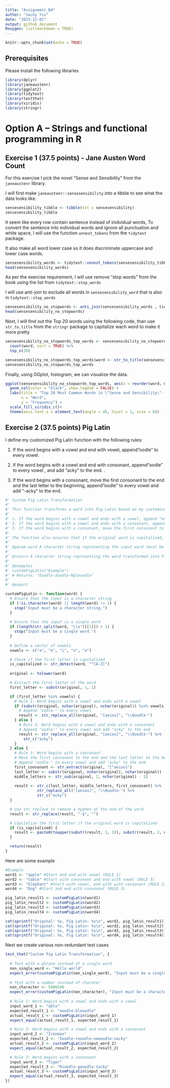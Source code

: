 ---
title: "Assignment_B4"
author: "Jacky Yiu"
date: "2023-12-02"
output: github_document
Roxygen: list(markdown = TRUE)
---

```{r setup, include=FALSE}
knitr::opts_chunk$set(echo = TRUE)
```

## Prerequisites

Please install the following libraries

```{r}
library(dplyr)
library(janeaustenr)
library(ggplot2)
library(tidytext)
library(testthat)
library(viridis)
library(stringr)
```

# Option A -- Strings and functional programming in R

## **Exercise 1 (37.5 points) - Jane Austen Word Count**

For this exercise I pick the novel "Sense and Sensibility" from the `janeaustenr` library.

I will first make `janeaustenr::sensesensibility` into a tibble to see what the data looks like.

```{r}
sensesensibility_tibble <- tibble(txt = sensesensibility)
sensesensibility_tibble
```

It seem like every row contain sentence instead of inidvidual words, To convert the sentence into individual words and ignore all punctuation and white space, I will use the function `unnest_tokens` from the `tidytext` package.

It also make all word lower case so it does discriminate uppercase and lower case words.

```{r}
sensesensibility_words <- tidytext::unnest_tokens(sensesensibility_tibble, word, txt)
head(sensesensibility_words)
```

As per the exercise requirement, I will use remove "stop words" from the book using the list from `tidytext::stop_words`

I will use anti-join to exclude all words in `sensesensibility_word` that is also in `tidytext::stop_words`

```{r}
sensesensibility_no_stopwords <- anti_join(sensesensibility_words , tidytext::stop_words, by="word")
head(sensesensibility_no_stopwords)
```

Next, I will find out the Top 20 words using the following code, than use `str_to_title` from the `stringr` package to capitalize wach word to make it more pretty

```{r}
sensesensibility_no_stopwords_top_words <- sensesensibility_no_stopwords %>%
  count(word, sort = TRUE) %>%
  top_n(20)

sensesensibility_no_stopwords_top_words$word <- str_to_title(sensesensibility_no_stopwords_top_words$word)
sensesensibility_no_stopwords_top_words
```

Finally, using GGplot, histogram, we can visualize the data.

```{r}
ggplot(sensesensibility_no_stopwords_top_words, aes(x = reorder(word, n), y = n, fill = n)) +
  geom_col(color = "black", show.legend = FALSE) +
  labs(title = "Top 20 Most Common Words in \"Sense and Sensibility\" (excluding stopwords)",
       x = "Word",
       y = "Frequency") +
  scale_fill_viridis_c()+
  theme(axis.text.x = element_text(angle = 45, hjust = 1, size = 8))

```

## **Exercise 2 (37.5 points) Pig Latin**

I define my customized Pig Latin function with the following rules:

1.  If the word begins with a vowel and end with vowel, append"oodle" to every vowel.

2.  If the word begins with a vowel and end with consonant, append"oodle" to every vowel , and add "acky" to the end. .

3.  If the word begins with a consonant, move the first consonant to the end and the last letter to the beginning, append"oodle" to every vowel and add "-acky" to the end.

```{r}
#' Custom Pig Latin Transformation
#'
#' This function transforms a word into Pig Latin based on my customized Pig Latin function with the following rules:
#' 
#' 1. If the word begins with a vowel and ends with a vowel, append "oodle-" to every vowel.
#' 2. If the word begins with a vowel and ends with a consonant, append "oodle-" to every vowel and add "acky" to the end.
#' 3. If the word begins with a consonant, move the first consonant to the end and the last letter to the beginning, append "oodle-" to every vowel, and add "acky" to the end.
#' 
#' The function also ensures that if the original word is capitalized, the transformed word will also be capitalized.
#' 
#' @param word A character string representing the input word (must be a single word).
#' 
#' @return A character string representing the word transformed into Pig Latin.
#' 
#' @examples
#' customPigLatin("Example")
#' # Returns: "Eoodle-Xoodle-Mpleoodle"
#' 
#' @export

customPigLatin <- function(word) {
  # Ensure that the input is a character string
  if (!is.character(word) || length(word) != 1) {
    stop("Input must be a character string.")
  }
  
  # Ensure that the input is a single word
  if (length(str_split(word, "\\s")[[1]]) > 1) {
    stop("Input must be a single word.")
  }
  
  # Define a vector of vowels
  vowels <- c("a", "e", "i", "o", "u")

  # Check if the first letter is capitalized
  is_capitalized <- str_detect(word, "^[A-Z]")
  
  original <- tolower(word)

  # Extract the first letter of the word
  first_letter <- substr(original, 1, 1)

  if (first_letter %in% vowels) {
    # Rule 1: Word begins with a vowel and ends with a vowel
    if (substr(original, nchar(original), nchar(original)) %in% vowels) {
      # Append "oodle-" to every vowel
      result <- str_replace_all(original, "[aeiou]", "\\0oodle-")
    } else {
      # Rule 2: Word begins with a vowel and ends with a consonant
      # Append "oodle-" to every vowel and add "acky" to the end
      result <- str_replace_all(original, "[aeiou]", "\\0oodle-") %>%
        str_c("acky")
    }
  } else {
    # Rule 3: Word begins with a consonant
    # Move the first consonant to the end and the last letter to the beginning
    # Append "oodle-" to every vowel and add "acky" to the end
    first_consonant <- str_extract(original, "[^aeiou]")
    last_letter <- substr(original, nchar(original), nchar(original))
    middle_letters <- str_sub(original, 2, nchar(original) - 1)
    
    result <- str_c(last_letter, middle_letters, first_consonant) %>%
              str_replace_all("[aeiou]", "\\0oodle-") %>%
              str_c("acky")
  }

  # Use str_replace to remove a hyphen at the end of the word
  result <- str_replace(result, "-$", "")

  # Capitalize the first letter if the original word is capitalized
  if (is_capitalized) {
    result <- paste0(toupper(substr(result, 1, 1)), substr(result, 2, nchar(result)))
  }

  return(result)
}

```

Here are some example

```{r}
#Example
word1 <- "apple" #Start and end with vowel (RULE 1)
word2 <- "table" #Start with consonant and end with vowel (RULE 3)
word3 <- "Elephant" #Start with vowel, end with with consonant (RULE 2)
word4 <- "Dog" #Start and end with consonant (RULE 3)

pig_latin_result1 <- customPigLatin(word1)
pig_latin_result2 <- customPigLatin(word2)
pig_latin_result3 <- customPigLatin(word3)
pig_latin_result4 <- customPigLatin(word4)

cat(sprintf("Original: %s, Pig Latin: %s\n", word1, pig_latin_result1))
cat(sprintf("Original: %s, Pig Latin: %s\n", word2, pig_latin_result2))
cat(sprintf("Original: %s, Pig Latin: %s\n", word3, pig_latin_result3))
cat(sprintf("Original: %s, Pig Latin: %s\n", word4, pig_latin_result4))
```

Next we create various non-redundant test cases

```{r}
test_that("Custom Pig Latin Transformation", {
  
  # Test with a phrase instead of a single word
  non_single_word <- "Hello world"
  expect_error(customPigLatin(non_single_word), "Input must be a single word.")
  
  # Test with a number instead of charater
  non_character <- 5486546
  expect_error(customPigLatin(non_character), "Input must be a character string.")
  
  # Rule 1: Word begins with a vowel and ends with a vowel
  input_word_1 <- "able"
  expected_result_1 <- "aoodle-bleoodle"
  actual_result_1 <- customPigLatin(input_word_1)
  expect_equal(actual_result_1, expected_result_1)

  # Rule 2: Word begins with a vowel and ends with a consonant
  input_word_2 <- "Ironman"
  expected_result_2 <- "Ioodle-rooodle-nmaoodle-nacky"
  actual_result_2 <- customPigLatin(input_word_2)
  expect_equal(actual_result_2, expected_result_2)

  # Rule 3: Word begins with a consonant
  input_word_3 <- "Tiger"
  expected_result_3 <- "Rioodle-geoodle-tacky"
  actual_result_3 <- customPigLatin(input_word_3)
  expect_equal(actual_result_3, expected_result_3)
})
```
